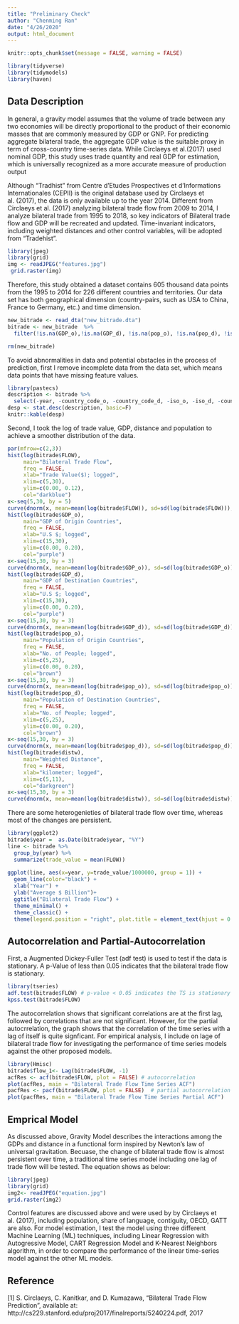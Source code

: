 ```yaml
---
title: "Preliminary Check"
author: "Chenming Ran"
date: "4/26/2020"
output: html_document
---
```


```r
knitr::opts_chunk$set(message = FALSE, warning = FALSE)
```

```r
library(tidyverse)
library(tidymodels)
library(haven)
```


## Data Description

In general, a gravity model assumes that the volume of trade between any two economies will be directly proportional to the product of their economic masses that are commonly measured by GDP or GNP. For predicting aggregate bilateral trade, the aggregate GDP value is the suitable proxy in term of cross-country time-series data. While Circlaeys et al.(2017) used  nominal GDP, this study uses trade quantity and real GDP for estimation, which is universally recognized as a more accurate measure of production output 

Although “Tradhist” from Centre d'Etudes Prospectives et d'Informations Internationales (CEPII) is the original database used by Circlaeys et al. (2017), the data is only available up to the year 2014. Different from Circlaeys et al. (2017) analyzing bilateral trade flow from 2009 to 2014, I analyze bilateral trade from 1995 to 2018, so key indicators of Bilateral trade flow and GDP will be recreated and updated. Time-invariant indicators, including weighted distances and other control variables, will be adopted from "Tradehist".
```r
library(jpeg)
library(grid)
img <- readJPEG("features.jpg")
 grid.raster(img)
```
Therefore, this study obtained a dataset contains 605 thousand data points from the 1995 to 2014 for 226 different countries and territories. Our data set has both geographical dimension (country-pairs, such as USA to China, France to Germany, etc.) and time dimension. 
```r
new_bitrade <- read_dta("new_bitrade.dta")
bitrade <- new_bitrade  %>%
  filter(!is.na(GDP_o),!is.na(GDP_d), !is.na(pop_o), !is.na(pop_d), !is.na(distw)) 

rm(new_bitrade)
```

To avoid abnormalities in data and potential obstacles in the process of prediction, first I remove incomplete data from the data set, which means data points that have missing feature values. 
```r
library(pastecs)
description <- bitrade %>%
  select(-year, -country_code_o, -country_code_d, -iso_o, -iso_d, -country_o, -country_d, -comlang, -contig, -OECD_o, -GATT_o, -OECD_d, -GATT_d) 
desp <- stat.desc(description, basic=F)
knitr::kable(desp) 
```

Second, I took the log of trade value, GDP, distance and population to achieve a smoother distribution of the data. 
```r
par(mfrow=c(2,3))
hist(log(bitrade$FLOW),
     main="Bilateral Trade Flow",
     freq = FALSE,
     xlab="Trade Value($); logged",
     xlim=c(5,30),
     ylim=c(0.00, 0.12),
     col="darkblue")
x<-seq(5,30, by = 5)
curve(dnorm(x, mean=mean(log(bitrade$FLOW)), sd=sd(log(bitrade$FLOW))), add=TRUE)
hist(log(bitrade$GDP_o),
     main="GDP of Origin Countries",
     freq = FALSE,
     xlab="U.S $; logged",
     xlim=c(15,30),
     ylim=c(0.00, 0.20),
     col="purple")
x<-seq(15,30, by = 3)
curve(dnorm(x, mean=mean(log(bitrade$GDP_o)), sd=sd(log(bitrade$GDP_o))), add=TRUE)
hist(log(bitrade$GDP_d),
     main="GDP of Destination Countries",
     freq = FALSE,
     xlab="U.S $; logged",
     xlim=c(15,30),
     ylim=c(0.00, 0.20),
     col="purple")
x<-seq(15,30, by = 3)
curve(dnorm(x, mean=mean(log(bitrade$GDP_d)), sd=sd(log(bitrade$GDP_d))), add=TRUE)
hist(log(bitrade$pop_o),
     main="Population of Origin Countries",
     freq = FALSE,
     xlab="No. of People; logged",
     xlim=c(5,25),
     ylim=c(0.00, 0.20),
     col="brown")
x<-seq(15,30, by = 3)
curve(dnorm(x, mean=mean(log(bitrade$pop_o)), sd=sd(log(bitrade$pop_o))), add=TRUE)
hist(log(bitrade$pop_d),
     main="Population of Destination Countries",
     freq = FALSE,
     xlab="No. of People; logged",
     xlim=c(5,25),
     ylim=c(0.00, 0.20),
     col="brown")
x<-seq(15,30, by = 3)
curve(dnorm(x, mean=mean(log(bitrade$pop_d)), sd=sd(log(bitrade$pop_d))), add=TRUE)
hist(log(bitrade$distw),
     main="Weighted Distance",
     freq = FALSE,
     xlab="kilometer; logged",
     xlim=c(5,11),
     col="darkgreen")
x<-seq(15,30, by = 3)
curve(dnorm(x, mean=mean(log(bitrade$distw)), sd=sd(log(bitrade$distw))), add=TRUE)

```

There are some heterogenieties of bilateral trade flow over time, whereas most of the changes are persistent. 
```r
library(ggplot2)
bitrade$year =  as.Date(bitrade$year, "%Y")
line <- bitrade %>%
  group_by(year) %>%
  summarize(trade_value = mean(FLOW)) 
  
ggplot(line, aes(x=year, y=trade_value/1000000, group = 1)) +
  geom_line(color="black") +
  xlab("Year") +
  ylab("Average $ Billion")+
  ggtitle("Bilateral Trade Flow") +
  theme_minimal() +
  theme_classic() +
  theme(legend.position = "right", plot.title = element_text(hjust = 0.5)) 
```

## Autocorrelation and Partial-Autocorrelation

First, a  Augmented Dickey-Fuller Test (adf test) is used to test if the data is stationary. A p-Value of less than 0.05 indicates that the bilateral trade flow is stationary.
```r
library(tseries)
adf.test(bitrade$FLOW) # p-value < 0.05 indicates the TS is stationary
kpss.test(bitrade$FLOW)
```


The autocorrelation shows that significant correlations are at the first lag, followed by correlations that are not significant. However, for the partial autocrrelation, the graph shows that the correlation of the time series with a lag of itself is quite signficant. For empirical analysis, I include on lage of bilateral trade flow for investigating the performance of time series models against the other proposed models.
```r
library(Hmisc)
bitrade$flow_1<- Lag(bitrade$FLOW, -1)
acfRes <- acf(bitrade$FLOW, plot = FALSE) # autocorrelation
plot(acfRes, main = "Bilateral Trade Flow Time Series ACF")
pacfRes <- pacf(bitrade$FLOW, plot = FALSE)  # partial autocorrelation
plot(pacfRes, main = "Bilateral Trade Flow Time Series Partial ACF")
```

## Emprical Model

As discussed above, Gravity Model describes the interactions among the GDPs and distance in a functional form inspired by Newton’s law of universal gravitation. Becuase, the change of bilateral trade flow is almost persistent over time, a traditional time series model including one lag of trade flow will be tested. The equation shows as below:
```r
library(jpeg)
library(grid)
img2<- readJPEG("equation.jpg")
grid.raster(img2)
```
Control features are discussed above and were used by by Circlaeys et al. (2017), including population, share of language, contiguity, OECD, GATT are also. For model estimation, I test the model using three different Machine Learning (ML) techniques, including Linear Regression with Autogressive Model, CART Regression Model and K-Nearest Neighbors algorithm, in order to compare the performance of the linear time-series model against the other ML models.

## Reference

[1] S. Circlaeys, C. Kanitkar, and D. Kumazawa, “Bilateral Trade Flow Prediction”, available at: http://cs229.stanford.edu/proj2017/finalreports/5240224.pdf, 2017 
